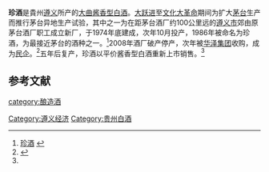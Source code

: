 {{中国非物质文化遗产 
| 级别 = 省
|名称 = 珍酒酿制技艺
|子项 = 
|图片 = 
|申报地区或单位 = [[习水县|习水县]]
|序号 = 
|编号项目 =
|登录时间 = 2018年
|备注 = 第三批市级非遗项目
|分类 = 传统技艺
|省区市 = 遵义市
}}
'''珍酒'''是貴州[[遵义|遵义]]所产的[[大曲|大曲]][[酱香型白酒|酱香型白酒]]。[[大跃进|大跃进]]至[[文化大革命|文化大革命]]期间为扩大[[茅台|茅台]]生产而推行茅台异地生产试验，其中之一为在距茅台酒厂约100公里远的[[遵义市|遵义市]]郊由原茅台酒厂职工成立新厂，于1974年底建成，次年10月投产，1986年被命名为珍酒，为最接近茅台的酒种之一。<ref>[http://www.gzzjc.cn/comcontent_detail_01/&FrontComContent_list01-1289457395458CurrentIds=2c1e394d-c239-4379-945b-bae87a0f962a__7d24fd4e-0510-49a9-8268-812f56d620b3&comContentId=7d24fd4e-0510-49a9-8268-812f56d620b3&comp_stats=comp-FrontComContent_list01-1289457395458.html 珍酒] {{webarchive|url=https://web.archive.org/web/20121113231022/http://www.gzzjc.cn/comcontent_detail_01/%26FrontComContent_list01-1289457395458CurrentIds%3D2c1e394d-c239-4379-945b-bae87a0f962a__7d24fd4e-0510-49a9-8268-812f56d620b3%26comContentId%3D7d24fd4e-0510-49a9-8268-812f56d620b3%26comp_stats%3Dcomp-FrontComContent_list01-1289457395458.html |date=2012-11-13 }}</ref>2008年酒厂破产停产，次年被[[华泽集团|华泽集团]]收购，成为[[民企|民企]]。<ref name=zj>{{cite web|url=http://finance.sina.com.cn/chanjing/gsnews/20140514/012019096058.shtml |title=华泽10亿打造平价酱酒|language=Zh-hans|accessdate=2014年5月14日}}</ref>五年后复产，珍酒以平价酱香型白酒重新上市销售。<ref name=zj/>

==参考文献==
{{reflist}}
{{饮料小作品}}
{{中華酒文化}}

[[category:酿造酒|category:酿造酒]]
[[Category:遵义经济|Category:遵义经济]]
[[Category:贵州白酒|Category:贵州白酒]]